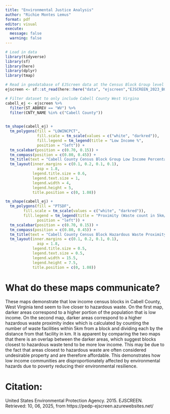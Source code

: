 ```yaml
---
title: "Environmental Justice Analysis"
author: "Richie Montes Lemus"
format: pdf
editor: visual
execute: 
  message: false
  warning: false
---
```


```r
# Load in data
library(tidyverse)
library(sf)
library(here)
library(dplyr)
library(tmap)
```

```r
# Read in geodatabase of EJScreen data at the Census Block Group level
ejscreen <- sf::st_read(here::here("data", "ejscreen","EJSCREEN_2023_BG_StatePct_with_AS_CNMI_GU_VI.gdb")) 
```

```r
# Filter dataset to only include Cabell County West Virgina 
cabell_ej <- ejscreen %>% 
  filter(ST_ABBREV == "WV") %>% 
  filter(CNTY_NAME %in% c("Cabell County")) 
  
```

```r
tm_shape(cabell_ej) +
  tm_polygons(fill = "LOWINCPCT",
              fill.scale = tm_scale(values = c("white", "darkred")), 
              fill.legend = tm_legend(title = "Low Income %",
              position = "left")) + 
  tm_scalebar(position = c(0.70, 0.15)) + 
  tm_compass(position = c(0.80, 0.45)) + 
  tm_title(text = "Cabell County Census Block Group Low Income Percentage") +
  tm_layout(inner.margins = c(0.1, 0.2, 0.1, 0.1),
              asp = 1.8, 
            legend.title.size = 0.6, 
            legend.text.size = 1,   
            legend.width = 4,       
            legend.height = 5,
            title.position = c(0, 1.08))
```

```r
tm_shape(cabell_ej) +
  tm_polygons(fill = "PTSDF",
        fill.scale = tm_scale(values = c("white", "darkred")), 
        fill.legend = tm_legend(title = "Proximity (Waste count in 5km/km)",
              position = "left")) + 
  tm_scalebar(position = c(0.70, 0.15)) + 
  tm_compass(position = c(0.80, 0.45)) + 
  tm_title(text = "Cabell County Census Block Hazardous Waste Proximity") +
  tm_layout(inner.margins = c(0.1, 0.2, 0.1, 0.1),
              asp = 1.8, 
            legend.title.size = 0.5, 
            legend.text.size = 0.5,   
            legend.width = 15.5,       
            legend.height = 7.5,
            title.position = c(0, 1.08))
```

# What do these maps communicate?

These maps demonstrate that low income census blocks in Cabell County, West Virginia tend seem to live closer to hazardous waste. On the first map, darker areas correspond to a higher portion of the population that is low income. On the second map, darker areas correspond to a higher hazardous waste proximity index which is calculated by counting the number of waste facilities within 5km from a block and dividing each by the distance from that facility in km. It is apparent by comparing the two maps that there is an overlap between the darker areas, which suggest blocks closest to hazardous waste tend to be more low income. This may be due to the fact that areas closest to hazardous waste are often considered undesirable property and are therefore affordable. This demonstrates how low income communities are disproportionately affected by environmental hazards due to poverty reducing their environmental resilience.

# Citation:

United States Environmental Protection Agency. 2015. EJSCREEN. Retrieved: 10, 06, 2025, from https://pedp-ejscreen.azurewebsites.net/
